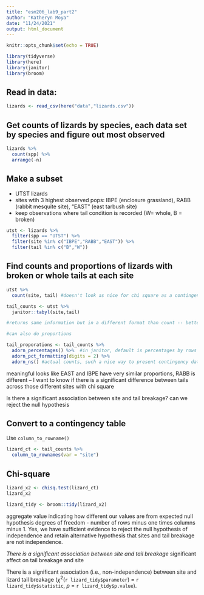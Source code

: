 ```yaml
---
title: "esm206_lab9_part2"
author: "Katheryn Moya"
date: "11/24/2021"
output: html_document
---
```


```r
knitr::opts_chunk$set(echo = TRUE)

library(tidyverse)
library(here)
library(janitor)
library(broom)
```
## Read in data:

```r
lizards <- read_csv(here("data","lizards.csv"))
```

## Get counts of lizards by species, each data set by species and figure out most observed
```r
lizards %>% 
  count(spp) %>% 
  arrange(-n)
```

## Make a subset

- UTST lizards
- sites wtih 3 highest observed pops: IBPE (enclosure grassland), RABB (rabbit mesquite site), "EAST" (east tarbush site)
- keep observations where tail condition is recorded (W= whole, B = broken)

```r
utst <- lizards %>% 
  filter(spp == "UTST") %>% 
  filter(site %in% c("IBPE","RABB","EAST")) %>%
  filter(tail %in% c("B","W"))
```

## Find counts and proportions of lizards with broken or whole tails at each site

```r
utst %>% 
  count(site, tail) #doesn't look as nice for chi square as a contingency table

```

```r
tail_counts <- utst %>% 
  janitor::tabyl(site,tail)

#returns same information but in a different format than count -- better for communication or chi square test

#can also do proportions

tail_proporations <- tail_counts %>% 
  adorn_percentages() %>%  #in janitor, default is percentages by rows
  adorn_pct_formatting(digits = 2) %>% 
  adorn_ns() #actual counts, such a nice way to present contingency data but you want audience to compare proportions and counts at the same time
```

meaningful looks like EAST and IBPE have very similar proportions, RABB is different -- I want to know if there is a significant difference between tails across those different sites with chi square

Is there a significant association between site and tail breakage? can we reject the null hypothesis

## Convert to a contingency table

Use `column_to_rowname()`

```r
lizard_ct <- tail_counts %>% 
  column_to_rownames(var = "site")
```

## Chi-square

```r
lizard_x2 <- chisq.test(lizard_ct) 
lizard_x2

lizard_tidy <- broom::tidy(lizard_x2)
```
aggregate value indicating how different our values are from expected null hypothesis
degrees of freedom - number of rows minus one times columns minus 1. Yes, we have sufficient evidence to reject the null hypothesis of independence and retain alternative hypothesis that sites and tail breakage are not independence.

*There is a significant association between site and tail breakage
*significant affect on tail breakage and site


There is a significant association (i.e., non-independence) between site and lizard tail breakage ($\chi$^2^(`r lizard_tidy$parameter`) = `r lizard_tidy$statistic`, *p* = `r lizard_tidy$p.value`).
